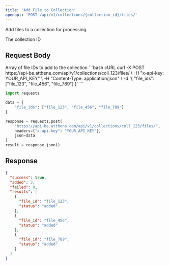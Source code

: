 ```yaml
---
title: 'Add File to Collection'
openapi: 'POST /api/v1/collections/{collection_id}/files/'
---
```


Add files to a collection for processing.

<ParamField path="collection_id" type="string" required>
  The collection ID
</ParamField>

## Request Body

<ParamField body="file_ids" type="array" required>
  Array of file IDs to add to the collection
</ParamField>

<CodeGroup>
```bash cURL
curl -X POST https://api-be.atthene.com/api/v1/collections/coll_123/files/ \
  -H "x-api-key: YOUR_API_KEY" \
  -H "Content-Type: application/json" \
  -d '{
    "file_ids": ["file_123", "file_456", "file_789"]
  }'
```

```python Python
import requests

data = {
    "file_ids": ["file_123", "file_456", "file_789"]
}

response = requests.post(
    "https://api-be.atthene.com/api/v1/collections/coll_123/files/",
    headers={"x-api-key": "YOUR_API_KEY"},
    json=data
)
result = response.json()
```
</CodeGroup>

## Response

```json
{
  "success": true,
  "added": 3,
  "failed": 0,
  "results": [
    {
      "file_id": "file_123",
      "status": "added"
    },
    {
      "file_id": "file_456", 
      "status": "added"
    },
    {
      "file_id": "file_789",
      "status": "added"
    }
  ]
}
```
